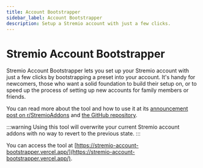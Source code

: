 ```yaml
---
title: Account Bootstrapper
sidebar_label: Account Bootstrapper
description: Setup a Stremio account with just a few clicks.
---
```


# Stremio Account Bootstrapper

Stremio Account Bootstrapper lets you set up your Stremio account with just a few clicks by bootstrapping a preset into your account.
It's handy for newcomers, those who want a solid foundation to build their setup on, or to speed up the process of setting up new accounts for family members or friends.

You can read more about the tool and how to use it at its [announcement post on r/StremioAddons](https://www.reddit.com/r/StremioAddons/comments/1g6cz26/tool_stremio_account_bootstrapper_set_up_your/) and [the GitHub repository](https://github.com/DryKillLogic/stremio-account-bootstrapper).

:::warning
Using this tool will overwrite your current Stremio account addons with no way to revert to the previous state.
:::

You can access the tool at [https://stremio-account-bootstrapper.vercel.app/](https://stremio-account-bootstrapper.vercel.app/).
